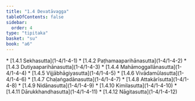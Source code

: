 ```yaml
---
title: "1.4 Devatāvagga"
tableOfContents: false
sidebar:
  order: 4
type: "tipitaka"
basket: "su"
book: "a6"
---
```



<DynamicBreadcrumb />



<TableOfContents book="a6" section="1.4">
* [1.4.1 Sekhasutta](1-4/1-4-1)
* [1.4.2 Paṭhamaaparihānasutta](1-4/1-4-2)
* [1.4.3 Dutiyaaparihānasutta](1-4/1-4-3)
* [1.4.4 Mahāmoggallānasutta](1-4/1-4-4)
* [1.4.5 Vijjābhāgiyasutta](1-4/1-4-5)
* [1.4.6 Vivādamūlasutta](1-4/1-4-6)
* [1.4.7 Chaḷaṅgadānasutta](1-4/1-4-7)
* [1.4.8 Attakārīsutta](1-4/1-4-8)
* [1.4.9 Nidānasutta](1-4/1-4-9)
* [1.4.10 Kimilasutta](1-4/1-4-10)
* [1.4.11 Dārukkhandhasutta](1-4/1-4-11)
* [1.4.12 Nāgitasutta](1-4/1-4-12)
</TableOfContents>